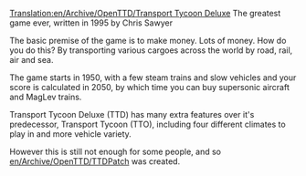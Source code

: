 [[Translation:en/Archive/OpenTTD/Transport Tycoon Deluxe]]
The greatest game ever, written in 1995 by Chris Sawyer

The basic premise of the game is to make money. Lots of money.
How do you do this? By transporting various cargoes across the world by road, rail, air and sea.

The game starts in 1950, with a few steam trains and slow vehicles and your score is calculated in 2050, by which time you can buy supersonic aircraft and MagLev trains.

Transport Tycoon Deluxe (TTD) has many extra features over it's predecessor, Transport Tycoon (TTO), including four different climates to play in and more vehicle variety.

However this is still not enough for some people, and so [[en/Archive/OpenTTD/TTDPatch]] was created.